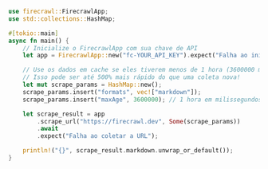 ```rust Rust
use firecrawl::FirecrawlApp;
use std::collections::HashMap;

#[tokio::main]
async fn main() {
    // Inicialize o FirecrawlApp com sua chave de API
    let app = FirecrawlApp::new("fc-YOUR_API_KEY").expect("Falha ao inicializar o FirecrawlApp");

    // Use os dados em cache se eles tiverem menos de 1 hora (3600000 ms)
    // Isso pode ser até 500% mais rápido do que uma coleta nova!
    let mut scrape_params = HashMap::new();
    scrape_params.insert("formats", vec!["markdown"]);
    scrape_params.insert("maxAge", 3600000); // 1 hora em milissegundos

    let scrape_result = app
        .scrape_url("https://firecrawl.dev", Some(scrape_params))
        .await
        .expect("Falha ao coletar a URL");

    println!("{}", scrape_result.markdown.unwrap_or_default());
}
```
